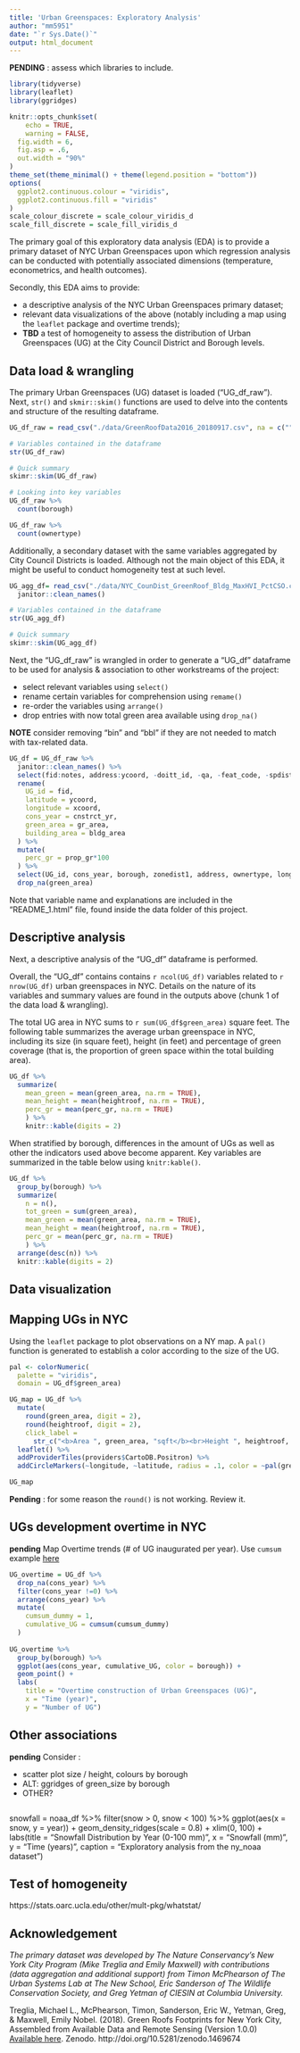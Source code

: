```yaml
---
title: 'Urban Greenspaces: Exploratory Analysis'
author: "mm5951"
date: "`r Sys.Date()`"
output: html_document
---
```


**PENDING** : assess which libraries to include.

```r
library(tidyverse)
library(leaflet)
library(ggridges)

knitr::opts_chunk$set(
	echo = TRUE,
	warning = FALSE,
  fig.width = 6,
  fig.asp = .6,
  out.width = "90%"
)
theme_set(theme_minimal() + theme(legend.position = "bottom"))
options(
  ggplot2.continuous.colour = "viridis",
  ggplot2.continuous.fill = "viridis"
)
scale_colour_discrete = scale_colour_viridis_d
scale_fill_discrete = scale_fill_viridis_d
```

The primary goal of this exploratory data analysis (EDA) is to provide a primary dataset of NYC Urban Greenspaces upon which regression analysis can be conducted with potentially associated dimensions (temperature, econometrics, and health outcomes).

Secondly, this EDA aims to provide:

* a descriptive analysis of the NYC Urban Greenspaces primary dataset;
* relevant data visualizations of the above (notably including a map using the `leaflet` package and overtime trends);
* **TBD** a test of homogeneity to assess the distribution of Urban Greenspaces (UG) at the City Council District and Borough levels.


## Data load & wrangling

The primary Urban Greenspaces (UG) dataset is loaded ("UG_df_raw"). Next, `str()` and `skmir::skim()` functions are used to delve into the contents and structure of the resulting dataframe.

```r
UG_df_raw = read_csv("./data/GreenRoofData2016_20180917.csv", na = c("","Unknown")) 

# Variables contained in the dataframe
str(UG_df_raw)

# Quick summary
skimr::skim(UG_df_raw)

# Looking into key variables
UG_df_raw %>%
  count(borough)

UG_df_raw %>%
  count(ownertype)
```

Additionally, a secondary dataset with the same variables aggregated by City Council Districts is loaded. Although not the main object of this EDA, it might be useful to conduct homogeneity test at such level.

```r
UG_agg_df= read_csv("./data/NYC_CounDist_GreenRoof_Bldg_MaxHVI_PctCSO.csv", na = c("","Unknown")) %>% 
  janitor::clean_names()

# Variables contained in the dataframe
str(UG_agg_df)

# Quick summary
skimr::skim(UG_agg_df)
```

Next, the "UG_df_raw" is wrangled in order to generate a "UG_df" dataframe to be used for analysis & association to other workstreams of the project:

* select relevant variables using `select()`
* rename certain variables for comprehension using `remame()`
* re-order the variables using `arrange()`
* drop entries with now total green area available using `drop_na()` 

**NOTE** consider removing "bin" and "bbl" if they are not needed to match with tax-related data.

```r
UG_df = UG_df_raw %>% 
  janitor::clean_names() %>% 
  select(fid:notes, address:ycoord, -doitt_id, -qa, -feat_code, -spdist1, -bbl_fixed) %>% 
  rename(
    UG_id = fid,
    latitude = ycoord,
    longitude = xcoord,
    cons_year = cnstrct_yr,
    green_area = gr_area,
    building_area = bldg_area
  ) %>% 
  mutate(
    perc_gr = prop_gr*100
  ) %>% 
  select(UG_id, cons_year, borough, zonedist1, address, ownertype, longitude, latitude, green_area, building_area, perc_gr,heightroof, groundelev, everything(), -prop_gr) %>% 
  drop_na(green_area)
```

Note that variable name and explanations are included in the "README_1.html" file, found inside the data folder of this project.

## Descriptive analysis

Next, a descriptive analysis of the "UG_df" dataframe is performed. 

Overall, the "UG_df" contains contains `r ncol(UG_df)` variables related to `r nrow(UG_df)` urban greenspaces in NYC. Details on the nature of its variables and summary values are found in the outputs above (chunk 1 of the data load & wrangling). 

The total UG area in NYC sums to `r sum(UG_df$green_area)` square feet. The following table summarizes the average urban greenspace in NYC, including its size (in square feet), height (in feet) and percentage of green coverage (that is, the proportion of green space within the total building area).

```r
UG_df %>% 
  summarize(
    mean_green = mean(green_area, na.rm = TRUE),
    mean_height = mean(heightroof, na.rm = TRUE),
    perc_gr = mean(perc_gr, na.rm = TRUE)
    ) %>% 
    knitr::kable(digits = 2)
```

When stratified by borough, differences in the amount of UGs as well as other the indicators used above become apparent. Key variables are summarized in the table below using `knitr:kable()`.

```r
UG_df %>% 
  group_by(borough) %>% 
  summarize(
    n = n(),
    tot_green = sum(green_area),
    mean_green = mean(green_area, na.rm = TRUE),
    mean_height = mean(heightroof, na.rm = TRUE),
    perc_gr = mean(perc_gr, na.rm = TRUE)
    ) %>% 
  arrange(desc(n)) %>% 
  knitr::kable(digits = 2)
```

## Data visualization

## Mapping UGs in NYC
Using the `leaflet` package to plot observations on a NY map. A `pal()` function is generated to establish a color according to the size of the UG.

```r
pal <- colorNumeric(
  palette = "viridis",
  domain = UG_df$green_area)

UG_map = UG_df %>% 
  mutate(
    round(green_area, digit = 2),
    round(heightroof, digit = 2),
    click_label = 
      str_c("<b>Area ", green_area, "sqft</b><br>Height ", heightroof, " ft<br>")) %>% 
  leaflet() %>% 
  addProviderTiles(providers$CartoDB.Positron) %>% 
  addCircleMarkers(~longitude, ~latitude, radius = .1, color = ~pal(green_area), popup = ~click_label)

UG_map
```

**Pending** : for some reason the `round()` is not working. Review it.

## UGs development overtime in NYC
**pending**
Map Overtime trends (# of UG inaugurated per year).
Use `cumsum` example [here](https://stackoverflow.com/questions/66105937/time-series-cumulative-data-plots-using-ggplot2)


```r
UG_overtime = UG_df %>%
  drop_na(cons_year) %>% 
  filter(cons_year !=0) %>% 
  arrange(cons_year) %>% 
  mutate(
    cumsum_dummy = 1,
    cumulative_UG = cumsum(cumsum_dummy)
  )
  
UG_overtime %>% 
  group_by(borough) %>% 
  ggplot(aes(cons_year, cumulative_UG, color = borough)) +
  geom_point() +
  labs(
    title = "Overtime construction of Urban Greenspaces (UG)",
    x = "Time (year)",
    y = "Number of UG")
```



## Other associations
**pending**
Consider :

* scatter plot size / height, colours by borough 
* ALT: ggridges of green_size by borough
* OTHER?

```r

```


snowfall = noaa_df %>%
  filter(snow > 0, snow < 100) %>%
  ggplot(aes(x = snow, y = year)) +
  geom_density_ridges(scale = 0.8) +
  xlim(0, 100) +
  labs(title = "Snowfall Distribution by Year (0-100 mm)",
       x = "Snowfall (mm)",
       y = "Time (years) ",
       caption = "Exploratory analysis from the ny_noaa dataset")

## Test of homogeneity

https://stats.oarc.ucla.edu/other/mult-pkg/whatstat/

## Acknowledgement

*The primary dataset was developed by The Nature Conservancy's New York City Program (Mike Treglia and Emily Maxwell) with contributions (data aggregation and additional support) from Timon McPhearson of The Urban Systems Lab at The New School, Eric Sanderson of The Wildlife Conservation Society, and Greg Yetman of CIESIN at Columbia University.*

Treglia, Michael L., McPhearson, Timon, Sanderson, Eric W., Yetman, Greg, & Maxwell, Emily Nobel. (2018). Green Roofs Footprints for New York City, Assembled from Available Data and Remote Sensing (Version 1.0.0) [Available here](https://github.com/tnc-ny-science/NYC_GreenRoofMapping/tree/master/greenroof_gisdata/CurrentDatasets). Zenodo. http://doi.org/10.5281/zenodo.1469674
